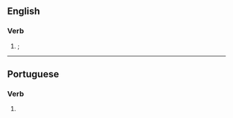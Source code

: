 ==English==

===Verb===
{{head|en|verb form}}

# {{lb|en|American spelling}} {{alternative spelling of|en|neutralises|nodot=t}}; {{en-third-person singular of|neutralize}}

----

==Portuguese==

===Verb===
{{head|pt|verb form}}

# {{pt-verb-form-of|neutralizar}}